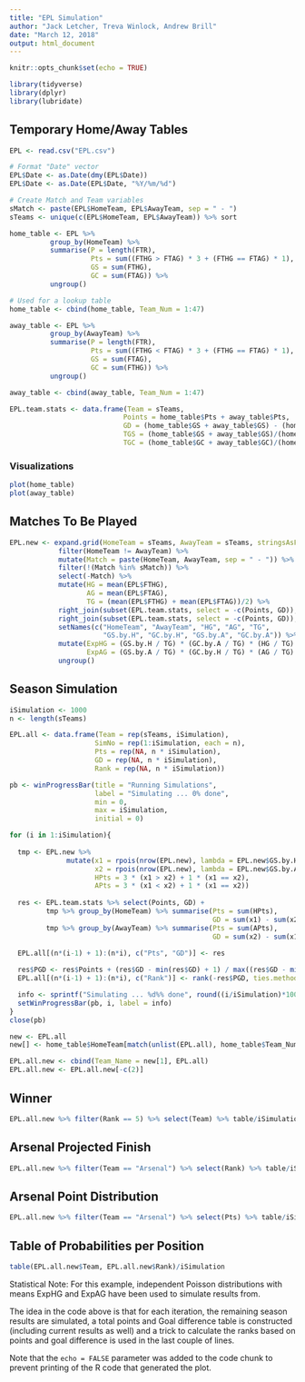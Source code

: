 ---
title: "EPL Simulation"
author: "Jack Letcher, Treva Winlock, Andrew Brill"
date: "March 12, 2018"
output: html_document
---

```{r setup, include=FALSE}
knitr::opts_chunk$set(echo = TRUE)
```

```{r libraries, echo=FALSE}
library(tidyverse)
library(dplyr)
library(lubridate)
```

## Temporary Home/Away Tables
```{r temp tables}
EPL <- read.csv("EPL.csv")

# Format "Date" vector
EPL$Date <- as.Date(dmy(EPL$Date))
EPL$Date <- as.Date(EPL$Date, "%Y/%m/%d")

# Create Match and Team variables
sMatch <- paste(EPL$HomeTeam, EPL$AwayTeam, sep = " - ")
sTeams <- unique(c(EPL$HomeTeam, EPL$AwayTeam)) %>% sort

home_table <- EPL %>% 
          group_by(HomeTeam) %>%
          summarise(P = length(FTR),
                    Pts = sum((FTHG > FTAG) * 3 + (FTHG == FTAG) * 1),
                    GS = sum(FTHG),
                    GC = sum(FTAG)) %>%
          ungroup()

# Used for a lookup table 
home_table <- cbind(home_table, Team_Num = 1:47)

away_table <- EPL %>% 
          group_by(AwayTeam) %>%
          summarise(P = length(FTR),
                    Pts = sum((FTHG < FTAG) * 3 + (FTHG == FTAG) * 1),
                    GS = sum(FTAG),
                    GC = sum(FTHG)) %>%
          ungroup()

away_table <- cbind(away_table, Team_Num = 1:47)

EPL.team.stats <- data.frame(Team = sTeams,
                            Points = home_table$Pts + away_table$Pts,
                            GD = (home_table$GS + away_table$GS) - (home_table$GC + away_table$GC),
                            TGS = (home_table$GS + away_table$GS)/(home_table$P + away_table$P),
                            TGC = (home_table$GC + away_table$GC)/(home_table$P + away_table$P), stringsAsFactors = FALSE)
```

### Visualizations
```{r pressure, echo=FALSE}
plot(home_table)
plot(away_table)
```

## Matches To Be Played
```{r TBP}
EPL.new <- expand.grid(HomeTeam = sTeams, AwayTeam = sTeams, stringsAsFactors = FALSE) %>%
            filter(HomeTeam != AwayTeam) %>%
            mutate(Match = paste(HomeTeam, AwayTeam, sep = " - ")) %>%
            filter(!(Match %in% sMatch)) %>%
            select(-Match) %>%
            mutate(HG = mean(EPL$FTHG),
                   AG = mean(EPL$FTAG),
                   TG = (mean(EPL$FTHG) + mean(EPL$FTAG))/2) %>%
            right_join(subset(EPL.team.stats, select = -c(Points, GD)),  by = c("HomeTeam" = "Team")) %>%
            right_join(subset(EPL.team.stats, select = -c(Points, GD)), by = c("AwayTeam" = "Team")) %>%
            setNames(c("HomeTeam", "AwayTeam", "HG", "AG", "TG", 
                       "GS.by.H", "GC.by.H", "GS.by.A", "GC.by.A")) %>%
            mutate(ExpHG = (GS.by.H / TG) * (GC.by.A / TG) * (HG / TG) * TG,
                   ExpAG = (GS.by.A / TG) * (GC.by.H / TG) * (AG / TG) * TG) %>%
            ungroup()
```

## Season Simulation
```{r simulation}
iSimulation <- 1000
n <- length(sTeams)

EPL.all <- data.frame(Team = rep(sTeams, iSimulation),
                     SimNo = rep(1:iSimulation, each = n),
                     Pts = rep(NA, n * iSimulation),
                     GD = rep(NA, n * iSimulation),
                     Rank = rep(NA, n * iSimulation))

pb <- winProgressBar(title = "Running Simulations", 
                     label = "Simulating ... 0% done", 
                     min = 0, 
                     max = iSimulation, 
                     initial = 0)

for (i in 1:iSimulation){
  
  tmp <- EPL.new %>% 
              mutate(x1 = rpois(nrow(EPL.new), lambda = EPL.new$GS.by.H), 
                     x2 = rpois(nrow(EPL.new), lambda = EPL.new$GS.by.A), 
                     HPts = 3 * (x1 > x2) + 1 * (x1 == x2),
                     APts = 3 * (x1 < x2) + 1 * (x1 == x2))
  
  res <- EPL.team.stats %>% select(Points, GD) + 
         tmp %>% group_by(HomeTeam) %>% summarise(Pts = sum(HPts),
                                                  GD = sum(x1) - sum(x2)) %>% select(Pts, GD) + 
         tmp %>% group_by(AwayTeam) %>% summarise(Pts = sum(APts),
                                                  GD = sum(x2) - sum(x1)) %>% select(Pts, GD) 

  EPL.all[(n*(i-1) + 1):(n*i), c("Pts", "GD")] <- res
  
  res$PGD <- res$Points + (res$GD - min(res$GD) + 1) / max((res$GD - min(res$GD) + 1) + 1)
  EPL.all[(n*(i-1) + 1):(n*i), c("Rank")] <- rank(-res$PGD, ties.method = "random")  

  info <- sprintf("Simulating ... %d%% done", round((i/iSimulation)*100))
  setWinProgressBar(pb, i, label = info)  
}
close(pb)
```


```{r teamname_addition, echo=FALSE}
new <- EPL.all
new[] <- home_table$HomeTeam[match(unlist(EPL.all), home_table$Team_Num)]

EPL.all.new <- cbind(Team_Name = new[1], EPL.all)
EPL.all.new <- EPL.all.new[-c(2)]
```


## Winner
```{r winner model}
EPL.all.new %>% filter(Rank == 5) %>% select(Team) %>% table/iSimulation
```

## Arsenal Projected Finish
```{r projected }
EPL.all.new %>% filter(Team == "Arsenal") %>% select(Rank) %>% table/iSimulation
```

## Arsenal Point Distribution
```{r point distribution}
EPL.all.new %>% filter(Team == "Arsenal") %>% select(Pts) %>% table/iSimulation
```
## Table of Probabilities per Position
```{r Probabilities}
table(EPL.all.new$Team, EPL.all.new$Rank)/iSimulation
```

Statistical Note: For this example, independent Poisson distributions with means ExpHG and ExpAG have been used to simulate results from. 

The idea in the code above is that for each iteration, the remaining season results are simulated, a total points and Goal difference table is constructed (including current results as well) and a trick to calculate the ranks based on points and goal difference is used in the last couple of lines. 


Note that the `echo = FALSE` parameter was added to the code chunk to prevent printing of the R code that generated the plot.
